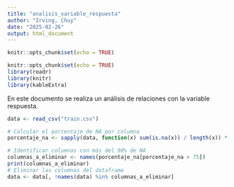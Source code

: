 ```yaml
---
title: "analisis_variable_respuesta"
author: "Irving, Chuy"
date: "2025-02-26"
output: html_document
---
```


```r
knitr::opts_chunk$set(echo = TRUE)
```

```r
knitr::opts_chunk$set(echo = TRUE)
library(readr)
library(knitr)
library(kableExtra)

```

En este documento se realiza un análisis de relaciones con la variable respuesta.
```r
data <- read_csv("train.csv")
```

```r
# Calcular el porcentaje de NA por columna
porcentaje_na <- sapply(data, function(x) sum(is.na(x)) / length(x)) * 100

# Identificar columnas con más del 90% de NA
columnas_a_eliminar <- names(porcentaje_na[porcentaje_na > 75])
print(columnas_a_eliminar)
# Eliminar las columnas del dataframe
data <- data[, !names(data) %in% columnas_a_eliminar]
```
